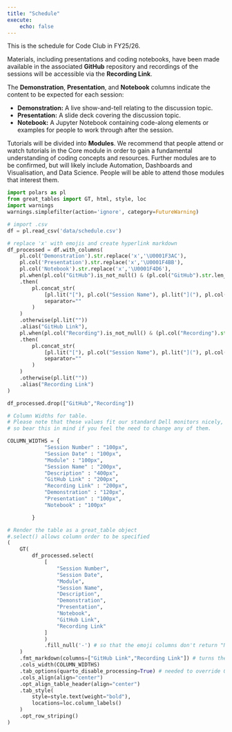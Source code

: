 ```yaml
---
title: "Schedule"
execute:
    echo: false
---
```


This is the schedule for Code Club in FY25/26.

Materials, including presentations and coding notebooks, have been made available in the associated **GitHub** repository and recordings of the sessions will be accessible via the **Recording Link**.

The **Demonstration**, **Presentation**, and **Notebook** columns indicate the content to be expected for each session:

- **Demonstration:** A live show-and-tell relating to the discussion topic.
- **Presentation:** A slide deck covering the discussion topic.
- **Notebook:** A Jupyter Notebook containing code-along elements or examples for people to work through after the session.

Tutorials will be divided into **Modules**. We recommend that people attend or watch tutorials in the Core module in order to gain a fundamental understanding of coding concepts and resources. Further modules are to be confirmed, but will likely include Automation, Dashboards and Visualisation, and Data Science. People will be able to attend those modules that interest them.

::: column-screen-inset-right
```python

import polars as pl
from great_tables import GT, html, style, loc
import warnings
warnings.simplefilter(action='ignore', category=FutureWarning)

# import .csv
df = pl.read_csv('data/schedule.csv')

# replace 'x' with emojis and create hyperlink markdown
df_processed = df.with_columns(
    pl.col('Demonstration').str.replace('x','\U0001F3AC'),
    pl.col('Presentation').str.replace('x','\U0001F4BB'),
    pl.col('Notebook').str.replace('x','\U0001F4D6'),
    pl.when(pl.col("GitHub").is_not_null() & (pl.col("GitHub").str.len_chars() > 0))
    .then(
        pl.concat_str(
            [pl.lit("["), pl.col("Session Name"), pl.lit("]("), pl.col("GitHub"), pl.lit(")")],
            separator=""
        )
    )
    .otherwise(pl.lit("")) 
    .alias("GitHub Link"),
    pl.when(pl.col("Recording").is_not_null() & (pl.col("Recording").str.len_chars() > 0))
    .then(
        pl.concat_str(
            [pl.lit("["), pl.col("Session Name"), pl.lit("]("), pl.col("Recording"), pl.lit(")")],
            separator=""
        )
    )
    .otherwise(pl.lit("")) 
    .alias("Recording Link")
)

df_processed.drop(["GitHub","Recording"])

# Column Widths for table.
# Please note that these values fit our standard Dell monitors nicely,
# so bear this in mind if you feel the need to change any of them.

COLUMN_WIDTHS = {
            "Session Number" : "100px",
            "Session Date" : "100px",
            "Module" : "100px",
            "Session Name" : "200px",
            "Description" : "400px",
            "GitHub Link" : "200px",
            "Recording Link" : "200px",
            "Demonstration" : "120px",
            "Presentation" : "100px",
            "Notebook" : "100px"

        }

# Render the table as a great_table object
#.select() allows column order to be specified
(
    GT(
        df_processed.select(
            [
                "Session Number",
                "Session Date",
                "Module",
                "Session Name",
                "Description",
                "Demonstration",
                "Presentation",
                "Notebook",
                "GitHub Link",
                "Recording Link"
            ]
            )
            .fill_null('-') # so that the emoji columns don't return "None" when empty
    )
    .fmt_markdown(columns=["GitHub Link","Recording Link"]) # turns the hyperlink markdown into rendered link
    .cols_width(COLUMN_WIDTHS)
    .tab_options(quarto_disable_processing=True) # needed to override Quarto's own table formatting
    .cols_align(align="center")
    .opt_align_table_header(align="center")
    .tab_style(
        style=style.text(weight="bold"),
        locations=loc.column_labels()
    )
    .opt_row_striping()
)



```
:::

